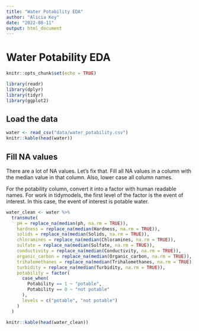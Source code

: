 ```yaml
---
title: "Water Potability EDA"
author: "Alicia Key"
date: "2022-08-11"
output: html_document
---
```


# Water Potability EDA

```r
knitr::opts_chunk$set(echo = TRUE)
```

```r
library(readr)
library(dplyr)
library(tidyr)
library(ggplot2)
```

## Load the data

```r
water <- read_csv("data/water_potability.csv")
knitr::kable(head(water))
```

## Fill NA values

There are a lot of NA values. Let's fix that. Fill all NA values in a column with the median value in that column. Also, lower case all column names.

For the potability column, convert it into a factor with human readable names. For work in tidymodels, the first level of the factor is the event of interest. In this case, the event of interest is potable water.

```r
water_clean <- water %>%
  transmute(
    pH = replace_na(median(ph, na.rm = TRUE)),
    hardness = replace_na(median(Hardness, na.rm = TRUE)),
    solids = replace_na(median(Solids, na.rm = TRUE)),
    chloramines = replace_na(median(Chloramines, na.rm = TRUE)),
    sulfate = replace_na(median(Sulfate, na.rm = TRUE)),
    conductivity = replace_na(median(Conductivity, na.rm = TRUE)),
    organic_carbon = replace_na(median(Organic_carbon, na.rm = TRUE)),
    trihalomethanes = replace_na(median(Trihalomethanes, na.rm = TRUE)),
    turbidity = replace_na(median(Turbidity, na.rm = TRUE)),
    potability = factor(
      case_when(
        Potability == 1 ~ "potable",
        Potability == 0 ~ "not potable"
      ),
      levels = c("potable", "not potable")
    )
  )

knitr::kable(head(water_clean))
```

